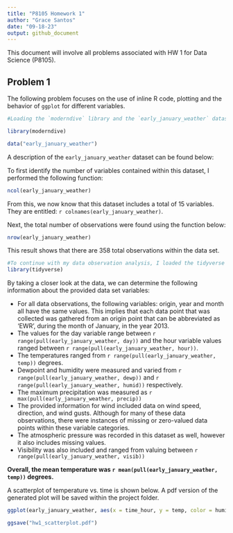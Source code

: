 ```yaml
---
title: "P8105 Homework 1"
author: "Grace Santos"
date: "09-18-23"
output: github_document
---
```


This document will involve all problems associated with HW 1 for Data Science (P8105).

## Problem 1 

The following problem focuses on the use of inline R code, plotting and the behavior of `ggplot` for different variables. 

```r
#Loading the `moderndive` library and the `early_january_weather` datasets

library(moderndive)

data("early_january_weather")
```

A description of the `early_january_weather` dataset can be found below: 

To first identify the number of variables contained within this dataset, I performed the following function:

```r
ncol(early_january_weather)
```

From this, we now know that this dataset includes a total of 15 variables. They are entitled: `r colnames(early_january_weather)`. 

Next, the total number of observations were found using the function below:

```r
nrow(early_january_weather)
```

This result shows that there are 358 total observations within the data set.

```r
#To continue with my data observation analysis, I loaded the tidyverse library in order to pull information about different variables and eventually plot the given data as well. 
library(tidyverse)
```

By taking a closer look at the data, we can determine the following information about the provided data set variables: 

* For all data observations, the following variables: origin, year and month all have the same values. This implies that each data point that was collected was gathered from an origin point that can be abbreviated as 'EWR', during the month of January, in the year 2013. 
* The values for the day variable range between `r range(pull(early_january_weather, day))` and the hour variable values ranged between `r range(pull(early_january_weather, hour))`. 
* The temperatures ranged from `r range(pull(early_january_weather, temp))` degrees.
* Dewpoint and humidity were measured and varied from `r range(pull(early_january_weather, dewp))` and `r range(pull(early_january_weather, humid))` respectively. 
* The maximum precipitation was measured as `r max(pull(early_january_weather, precip))` 
* The provided information for wind included data on wind speed, direction, and wind gusts. Although for many of these data observations, there were instances of missing or zero-valued data points within these variable categories.
* The atmospheric pressure was recorded in this dataset as well, however it also includes missing values. 
* Visibility was also included and ranged from valuing between `r range(pull(early_january_weather, visib))`

**Overall, the mean temperature  was `r mean(pull(early_january_weather, temp))` degrees.**

A scatterplot of temperature vs. time is shown below. A pdf version of the generated plot will be saved within the project folder. 

```r
ggplot(early_january_weather, aes(x = time_hour, y = temp, color = humid)) + geom_point()+ ggtitle("Temperature vs. Time in Hours")

ggsave("hw1_scatterplot.pdf")
```

